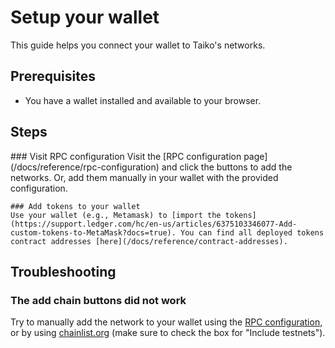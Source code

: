 
# Setup your wallet

This guide helps you connect your wallet to Taiko's networks.

## Prerequisites

- You have a wallet installed and available to your browser.

## Steps

<Steps>
    ### Visit RPC configuration
    Visit the [RPC configuration page](/docs/reference/rpc-configuration) and click the buttons to add the networks. Or, add them manually in your wallet with the provided configuration.

    ### Add tokens to your wallet
    Use your wallet (e.g., Metamask) to [import the tokens](https://support.ledger.com/hc/en-us/articles/6375103346077-Add-custom-tokens-to-MetaMask?docs=true). You can find all deployed tokens contract addresses [here](/docs/reference/contract-addresses).

</Steps>

## Troubleshooting

### The add chain buttons did not work

Try to manually add the network to your wallet using the [RPC configuration](/docs/reference/rpc-configuration), or by using [chainlist.org](https://chainlist.org) (make sure to check the box for "Include testnets").
